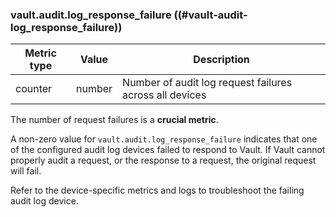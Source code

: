 ### vault.audit.log_response_failure ((#vault-audit-log_response_failure))

| Metric type | Value  | Description                                             |
|-------------|--------|---------------------------------------------------------|
| counter     | number | Number of audit log request failures across all devices |

The number of request failures is a **crucial metric**.

A non-zero value for `vault.audit.log_response_failure` indicates that one of
the configured audit log devices failed to respond to Vault. If Vault cannot
properly audit a request, or the response to a request, the original request
will fail.

Refer to the device-specific metrics and logs to troubleshoot the failing audit
log device.
